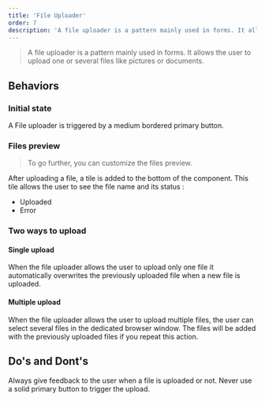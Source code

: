 ```yaml
---
title: 'File Uploader'
order: 7
description: 'A file uploader is a pattern mainly used in forms. It allows the user to upload one or several files like pictures or documents.'
---
```


> A file uploader is a pattern mainly used in forms. It allows the user to upload one or several files like pictures or documents.

## Behaviors

### Initial state

A File uploader is triggered by a medium bordered primary button.

<Preview path="file-uploader" nude />

### Files preview

> To go further, you can customize the files preview.

After uploading a file, a tile is added to the bottom of the component. This tile allows the user to see the file name and its status :

- Uploaded
- Error

<Preview path="file-uploader-with-file" nude />

### Two ways to upload

#### Single upload

When the file uploader allows the user to upload only one file it automatically overwrites the previously uploaded file when a new file is uploaded.

#### Multiple upload

When the file uploader allows the user to upload multiple files, the user can select several files in the dedicated browser window. The files will be added with the previously uploaded files if you repeat this action.

## Do's and Dont's

<HintItem>
  Always give feedback to the user when a file is uploaded or not.
</HintItem>
<HintItem dont>
  Never use a solid primary button to trigger the upload.
</HintItem>
